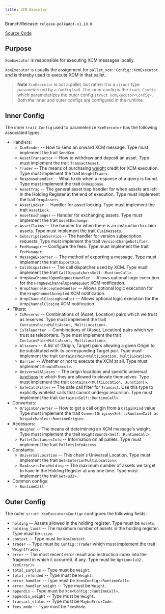```yaml
---
title: XCM Executor
---
```


Branch/Release: `release-polkadot-v1.10.0`

[Source Code](https://github.com/paritytech/polkadot-sdk/blob/release-polkadot-v1.10.0/polkadot/xcm/xcm-executor/src/config.rs)

## Purpose

`XcmExecutor` is responsible for executing XCM messages locally.

`XcmExecutor` is usually the assignment for `pallet_xcm::Config::XcmExecutor` and is thereby used to execute XCM in that pallet.

> **Note**
> `XcmExecutor` is not a pallet, but rather it is a `struct` type parameterized by a `Config` trait. The inner config is the `trait Config` which parameterizes the outer config `struct XcmExecutor<Config>`. Both the inner and outer configs are configured in the runtime.

## Inner Config

The inner `trait Config` used to parameterize `XcmExecutor` has the following associated types.

* Handlers:
  * `XcmSender` -- How to send an onward XCM message. Type must implement the trait `SendXcm`.
  * `AssetTransactor` -- How to withdraw and deposit an asset. Type must implement the trait `TransactAsset`.
  * `Trader` --  The means of purchasing [weight](glossary#weight) credit for XCM execution. Type must implement the trait `WeightTrader`.
  * `ResponseHandler` -- What to do when a response of a query is found. Type must implement the trait `OnResponse`.
  * `AssetTrap` -- The general asset trap handler for when assets are left in the Holding Register at the end of execution. Type must implement the trait `DropAssets`.
  * `AssetLocker` --  Handler for asset locking. Type must implement the trait `AssetLock`.
  * `AssetExchanger` --  Handler for exchanging assets. Type must implement the trait `AssetExchange`.
  * `AssetClaims` -- The handler for when there is an instruction to claim assets. Type must implement the trait `ClaimAssets`.
  * `SubscriptionService` -- The handler for version subscription requests. Type must implement the trait `VersionChangeNotifier`.
  * `FeeManager` --  Configure the fees. Type must implement the trait `FeeManager`.
  * `MessageExporter` -- The method of exporting a message. Type must implement the trait `ExportXcm`.
  * `CallDispatcher` -- The call dispatcher used by XCM. Type must implement the trait `CallDispatcher<Self::RuntimeCall>`.
  * `HrmpNewChannelOpenRequestHandler` -- Allows optional logic execution for the `HrmpNewChannelOpenRequest` XCM notification.
  * `HrmpChannelAcceptedHandler` -- Allows optional logic execution for the `HrmpChannelAccepted` XCM notification.
  * `HrmpChannelClosingHandler` -- Allows optional logic execution for the `HrmpChannelClosing` XCM notification.
* Filters:
  * `IsReserve` -- Combinations of (Asset, Location) pairs which we trust as reserves. Type must implement the trait `ContainsPair<MultiAsset, MultiLocation>`.
  * `IsTeleporter` --  Combinations of (Asset, Location) pairs which we trust as teleporters. Type must implement the trait `ContainsPair<MultiAsset, MultiLocation>`.
  * `Aliasers` --   A list of (Origin, Target) pairs allowing a given Origin to be substituted with its corresponding Target pair. Type must implement the trait `ContainsPair<MultiLocation, MultiLocation>`.
  * `Barrier` -- Whether or not to execute the XCM at all. Type must implement `ShouldExecute`.
  * `UniversalAliases` -- The origin locations and specific universal [junctions](glossary#junctions) to which they are allowed to elevate themselves. Type must implement the trait `Contains<(MultiLocation, Junction)>`.
  * `SafeCallFilter` -- The safe call filter for `Transact`. Use this type to explicitly whitelist calls that cannot undergo recursion. Type must implement the trait `Contains<Self::RuntimeCall>`.
* Converters:
  * `OriginConverter` -- How to get a call origin from a `OriginKind` value. Type must implement the trait `ConvertOrigin<<Self::RuntimeCall as Dispatchable>::RuntimeOrigin>`.
* Accessors:
  * `Weigher` -- The means of determining an XCM message's weight. Type must implement the trait `WeightBounds<Self::RuntimeCall>`.
  * `PalletInstancesInfo` -- Information on all pallets. Type must implement the trait `PalletsInfoAccess`.
* Constants:
  * `UniversalLocation` --  This chain's Universal Location. Type must implement the trait `Get<InteriorMultiLocation>`.
  * `MaxAssetsIntoHolding` -- The maximum number of assets we target to have in the Holding Register at any one time. Type must implement the trait `Get<u32>`.
* Common configs:
  * `RuntimeCall`

## Outer Config

The outer `struct XcmExecutor<Config>` configures the following fields:

* `holding` -- Assets allowed in the holding register. Type must be `Assets`.
* `holding_limit` -- The maximum number of assets in the holding register. Type must be `usize`.
* `context` -- Type must be `XcmContext`.
* `trader` -- Type must be `Config::Trader` which must implement the trait `WeightTrader`.
* `error` -- The most recent error result and instruction index into the fragment in which it occurred, if any. Type must be `Option<(u32, XcmError)>`.
* `total_surplus` -- Type must be `Weight`.
* `total_refunded` -- Type must be `Weight`.
* `error_handler` -- Type must be `Xcm<Config::RuntimeCall>`.
* `error_handler_weight` -- Type must be `Weight`.
* `appendix` -- Type must be `Xcm<Config::RuntimeCall>`.
* `appendix_weight` -- Type must be `Weight`.
* `transact_status` -- Type must be `MaybeErrorCode`.
* `fees_mode` -- Type must be `FeesMode`.
